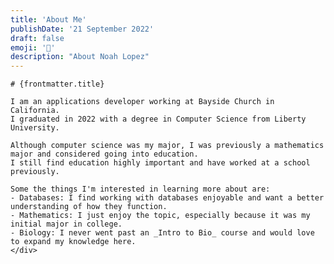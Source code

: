 ```yaml
---
title: 'About Me'
publishDate: '21 September 2022'
draft: false
emoji: '🧱'
description: "About Noah Lopez"
---
```



<BaseLayout title={frontmatter.title} description={frontmatter.description}>
    <div class="px-2 sm:px-0 w-11/12 mr-auto ml-auto max-w-3xl merri
     prose-li:marker:text-sky-200
     prose lg:prose-lg md:prose-md
     prose-p:leading-6 md:prose-p:leading-7 lg:prose-p:leading-8
     prose-li:leading-6 md:prose-li:leading-7 lg:prose-li:leading-8
     prose-h1:text-4xl prose-h1:font-normal"
     >

    # {frontmatter.title}

    I am an applications developer working at Bayside Church in California.
    I graduated in 2022 with a degree in Computer Science from Liberty University.

    Although computer science was my major, I was previously a mathematics major and considered going into education.
    I still find education highly important and have worked at a school previously.

    Some the things I'm interested in learning more about are:
    - Databases: I find working with databases enjoyable and want a better understanding of how they function.
    - Mathematics: I just enjoy the topic, especially because it was my initial major in college.
    - Biology: I never went past an _Intro to Bio_ course and would love to expand my knowledge here.
    </div>
</BaseLayout>